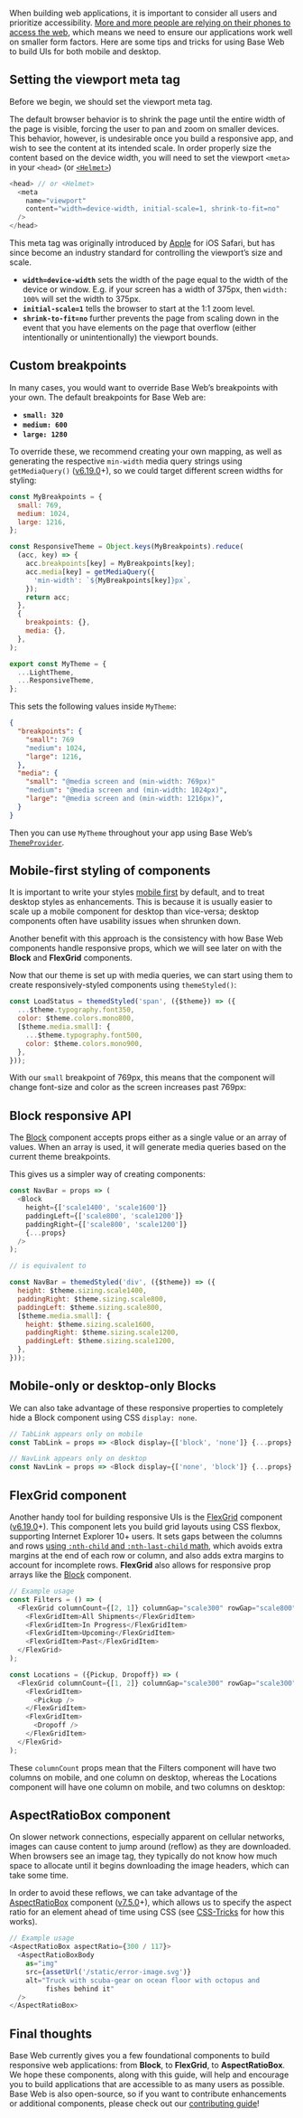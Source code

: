 


<Meta data={metadata} />

<BlogImage
  src="/static/images/blog/responsive-web/responsive-shipper-tools.svg"
  alt="mobile, laptop, and desktop devices running a web application"
  caption="Responsive apps work across mobile and desktop"
/>

When building web applications, it is important to consider all users and prioritize accessibility. [More and more people are relying on their phones to access the web](https://www.pewinternet.org/fact-sheet/mobile/), which means we need to ensure our applications work well on smaller form factors. Here are some tips and tricks for using Base Web to build UIs for both mobile and desktop.

## Setting the viewport meta tag

Before we begin, we should set the viewport meta tag.

<BlogImage
  src={viewportMetaTagGif}
  alt="resizing the window smaller and seeing the content shrink as the window gets thinner and thinner"
  caption="Default behavior for resizing the browser shrinks content to fit the window width"
/>

The default browser behavior is to shrink the page until the entire width of the page is visible, forcing the user to pan and zoom on smaller devices. This behavior, however, is undesirable once you build a responsive app, and wish to see the content at its intended scale. In order properly size the content based on the device width, you will need to set the viewport `<meta>` in your `<head>` (or [`<Helmet>`](https://github.com/nfl/react-helmet))

```js
<head> // or <Helmet>
  <meta
    name="viewport"
    content="width=device-width, initial-scale=1, shrink-to-fit=no"
  />
</head>
```

This meta tag was originally introduced by [Apple](https://developer.apple.com/library/archive/documentation/AppleApplications/Reference/SafariWebContent/UsingtheViewport/UsingtheViewport.html) for iOS Safari, but has since become an industry standard for controlling the viewport’s size and scale.

- **`width=device-width`** sets the width of the page equal to the width of the device or window. E.g. if your screen has a width of 375px, then `width: 100%` will set the width to 375px.
- **`initial-scale=1`** tells the browser to start at the 1:1 zoom level.
- **`shrink-to-fit=no`** further prevents the page from scaling down in the event that you have elements on the page that overflow (either intentionally or unintentionally) the viewport bounds.

## Custom breakpoints

In many cases, you would want to override Base Web’s breakpoints with your own. The default breakpoints for Base Web are:

- **`small: 320`**
- **`medium: 600`**
- **`large: 1280`**

To override these, we recommend creating your own mapping, as well as generating the respective `min-width` media query strings using `getMediaQuery()` ([v6.19.0](https://github.com/uber-web/baseui/releases/tag/v6.19.0)+), so we could target different screen widths for styling:

```js
const MyBreakpoints = {
  small: 769,
  medium: 1024,
  large: 1216,
};

const ResponsiveTheme = Object.keys(MyBreakpoints).reduce(
  (acc, key) => {
    acc.breakpoints[key] = MyBreakpoints[key];
    acc.media[key] = getMediaQuery({
      'min-width': `${MyBreakpoints[key]}px`,
    });
    return acc;
  },
  {
    breakpoints: {},
    media: {},
  },
);

export const MyTheme = {
  ...LightTheme,
  ...ResponsiveTheme,
};
```

This sets the following values inside `MyTheme`:

```json
{
  "breakpoints": {
    "small": 769
    "medium": 1024,
    "large": 1216,
  },
  "media": {
    "small": "@media screen and (min-width: 769px)"
    "medium": "@media screen and (min-width: 1024px)",
    "large": "@media screen and (min-width: 1216px)",
  }
}
```

Then you can use `MyTheme` throughout your app using Base Web’s [`ThemeProvider`](/theming/custom-themes#the-themeprovider).

## Mobile-first styling of components

It is important to write your styles [mobile first](https://developer.mozilla.org/en-US/docs/Web/Progressive_web_apps/Responsive/Mobile_first) by default, and to treat desktop styles as enhancements. This is because it is usually easier to scale up a mobile component for desktop than vice-versa; desktop components often have usability issues when shrunken down.

Another benefit with this approach is the consistency with how Base Web components handle responsive props, which we will see later on with the **Block** and **FlexGrid** components.

Now that our theme is set up with media queries, we can start using them to create responsively-styled components using `themeStyled()`:

```js
const LoadStatus = themedStyled('span', ({$theme}) => ({
  ...$theme.typography.font350,
  color: $theme.colors.mono800,
  [$theme.media.small]: {
    ...$theme.typography.font500,
    color: $theme.colors.mono900,
  },
}));
```

With our `small` breakpoint of 769px, this means that the component will change font-size and color as the screen increases past 769px:

<BlogImage
  src={responsiveLoadStatusGif}
  alt="resizing the window larger and seeing the pink-highlighted text change font-size and color"
  caption="LoadStatus component, highlighted in pink, changes font-size and color on desktop"
/>

## Block responsive API

The [Block](/components/block/#responsive-layouts) component accepts props either as a single value or an array of values. When an array is used, it will generate media queries based on the current theme breakpoints.

This gives us a simpler way of creating components:

```js
const NavBar = props => (
  <Block
    height={['scale1400', 'scale1600']}
    paddingLeft={['scale800', 'scale1200']}
    paddingRight={['scale800', 'scale1200']}
    {...props}
  />
);

// is equivalent to

const NavBar = themedStyled('div', ({$theme}) => ({
  height: $theme.sizing.scale1400,
  paddingRight: $theme.sizing.scale800,
  paddingLeft: $theme.sizing.scale800,
  [$theme.media.small]: {
    height: $theme.sizing.scale1600,
    paddingRight: $theme.sizing.scale1200,
    paddingLeft: $theme.sizing.scale1200,
  },
}));
```

<BlogImage
  src={responsiveNavBarGif}
  alt="resizing the window larger and seeing the yellow-highlighted nav bar increase height and padding"
  caption="NavBar component, highlighted in yellow, increases height and padding on desktop"
/>

## Mobile-only or desktop-only Blocks

We can also take advantage of these responsive properties to completely hide a Block component using CSS `display: none`.

```js
// TabLink appears only on mobile
const TabLink = props => <Block display={['block', 'none']} {...props} />;

// NavLink appears only on desktop
const NavLink = props => <Block display={['none', 'block']} {...props} />;
```

<BlogImage
  src={responsiveHideGif}
  alt="resizing the window larger and seeing the green-highlighted components appear or disappear"
  caption="Mobile-only/desktop-only components, highlighted in green, appear or disappear on desktop"
/>

## FlexGrid component

Another handy tool for building responsive UIs is the [FlexGrid](/components/flex-grid/) component ([v6.19.0](https://github.com/uber-web/baseui/releases/tag/v6.19.0)+). This component lets you build grid layouts using CSS flexbox, supporting Internet Explorer 10+ users. It sets gaps between the columns and rows [using `:nth-child` and `:nth-last-child` math](https://github.com/uber-web/baseui/blob/master/src/flex-grid/flex-grid-item.js), which avoids extra margins at the end of each row or column, and also adds extra margins to account for incomplete rows. **FlexGrid** also allows for responsive prop arrays like the [Block](/components/block/#responsive-layouts) component.

```js
// Example usage
const Filters = () => (
  <FlexGrid columnCount={[2, 1]} columnGap="scale300" rowGap="scale800">
    <FlexGridItem>All Shipments</FlexGridItem>
    <FlexGridItem>In Progress</FlexGridItem>
    <FlexGridItem>Upcoming</FlexGridItem>
    <FlexGridItem>Past</FlexGridItem>
  </FlexGrid>
);

const Locations = ({Pickup, Dropoff}) => (
  <FlexGrid columnCount={[1, 2]} columnGap="scale300" rowGap="scale300">
    <FlexGridItem>
      <Pickup />
    </FlexGridItem>
    <FlexGridItem>
      <Dropoff />
    </FlexGridItem>
  </FlexGrid>
);
```

These `columnCount` props mean that the Filters component will have two columns on mobile, and one column on desktop, whereas the Locations component will have one column on mobile, and two columns on desktop:

<BlogImage
  src={responsiveFlexGridGif}
  alt="resizing the window larger and seeing the red-highlighted FlexGrid components change column-counts"
  caption="FlexGrid components, highlighted in red, change column-counts on desktop"
/>

## AspectRatioBox component

On slower network connections, especially apparent on cellular networks, images can cause content to jump around (reflow) as they are downloaded. When browsers see an image tag, they typically do not know how much space to allocate until it begins downloading the image headers, which can take some time.

In order to avoid these reflows, we can take advantage of the [AspectRatioBox](/components/aspect-ratio-box) component ([v7.5.0](https://github.com/uber-web/baseui/releases/tag/v7.5.0)+), which allows us to specify the aspect ratio for an element ahead of time using CSS (see [CSS-Tricks](https://css-tricks.com/aspect-ratio-boxes/#article-header-id-6) for how this works).

```js
// Example usage
<AspectRatioBox aspectRatio={300 / 117}>
  <AspectRatioBoxBody
    as="img"
    src={assetUrl('/static/error-image.svg')}
    alt="Truck with scuba-gear on ocean floor with octopus and
         fishes behind it"
  />
</AspectRatioBox>
```

<BlogImage
  src={aspectRatioBoxGif}
  alt="side-by-side comparison of app loading, left with an image that reflows on load"
  caption="Right image uses AspectRatioBox component to prevent reflows on slower networks"
/>

## Final thoughts

Base Web currently gives you a few foundational components to build responsive web applications: from **Block**, to **FlexGrid**, to **AspectRatioBox**. We hope these components, along with this guide, will help and encourage you to build applications that are accessible to as many users as possible. Base Web is also open-source, so if you want to contribute enhancements or additional components, please check out our [contributing guide](https://github.com/uber-web/baseui/blob/master/CONTRIBUTING.md)!
